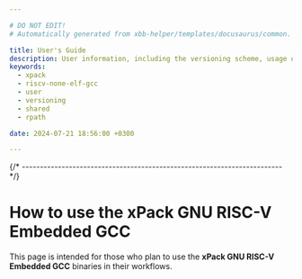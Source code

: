 ```yaml
---

# DO NOT EDIT!
# Automatically generated from xbb-helper/templates/docusaurus/common.

title: User's Guide
description: User information, including the versioning scheme, usage of shared libraries, and RPATH configuration on GNU/Linux.
keywords:
  - xpack
  - riscv-none-elf-gcc
  - user
  - versioning
  - shared
  - rpath

date: 2024-07-21 18:56:00 +0300

---
```






{/* ------------------------------------------------------------------------ */}

# How to use the xPack GNU RISC-V Embedded GCC

This page is intended for those who plan
to use the **xPack GNU RISC-V Embedded GCC** binaries in their workflows.

<More/>

<Versioning/>

<LibrariesAndRpath/>

<UseInTesting/>


